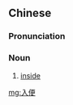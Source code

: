 ==Chinese==
{{zh-forms}}

===Pronunciation===
{{zh-pron
|c=jap6 bin6
|cat=n
}}

===Noun===
{{zh-noun}}

# {{lb|zh|Cantonese}} [[inside]]

[[mg:入便]]
